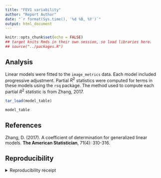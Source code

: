 ```yaml
---
title: "FEV1 variability"
author: "Report Author"
date: "`r format(Sys.time(), '%d %B, %Y')`"
output: html_document
---
```


```r
knitr::opts_chunk$set(echo = FALSE)
## target knits Rmds in their own session, so load libraries here.
## source("../packages.R")
```

## Analysis

Linear models were fitted to the `image_metrics` data. Each model included progressive adjustment. Partial $R^2$ statistics were computed for terms in these models using the `rsq` package. The method used to compute each partial $R^2$ statistic is from Zhang, 2017.

```r
tar_load(model_table)

model_table

```

## References

Zhang, D. (2017). A coefficient of determination for generalized linear models. __The American Statistician__, 71(4): 310-316.

## Reproducibility

<details><summary>Reproducibility receipt</summary>

```r
## datetime
Sys.time()

## repository
# if(requireNamespace('git2r', quietly = TRUE)) {
#   git2r::repository()
# } else {
#   c(
#     system2("git", args = c("log", "--name-status", "-1"), stdout = TRUE),
#     system2("git", args = c("remote", "-v"), stdout = TRUE)
#   )
# }

## session info
sessionInfo()
```

</details>
